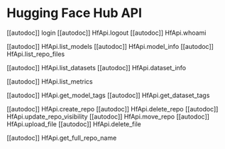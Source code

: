 # Hugging Face Hub API

[[autodoc]] login
[[autodoc]] HfApi.logout
[[autodoc]] HfApi.whoami

[[autodoc]] HfApi.list_models
[[autodoc]] HfApi.model_info
[[autodoc]] HfApi.list_repo_files

[[autodoc]] HfApi.list_datasets
[[autodoc]] HfApi.dataset_info

[[autodoc]] HfApi.list_metrics

[[autodoc]] HfApi.get_model_tags
[[autodoc]] HfApi.get_dataset_tags

[[autodoc]] HfApi.create_repo
[[autodoc]] HfApi.delete_repo
[[autodoc]] HfApi.update_repo_visibility
[[autodoc]] HfApi.move_repo
[[autodoc]] HfApi.upload_file
[[autodoc]] HfApi.delete_file

[[autodoc]] HfApi.get_full_repo_name
